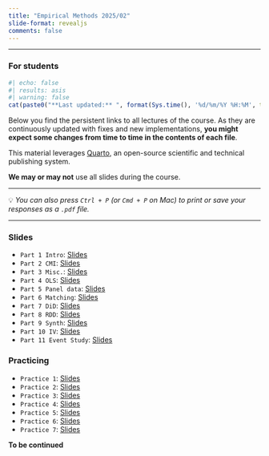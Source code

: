 ```yaml
---
title: "Empirical Methods 2025/02"
slide-format: revealjs
comments: false
---
```



```{=html}
<style>
/* ===== Estilo local: afeta somente esta página ===== */
main.content table {
  width: 100%;
  border-collapse: collapse;
  font-size: 15px;
  margin: 1.2em 0;
}
/* Cabeçalho */
main.content table thead th,
main.content table tr:first-child th {
  background: #1e293b;    /* Slate-800: mais claro que #0f172a */
  color: #ffffff;
  padding: 10px 8px;
  text-align: center;
  font-weight: 700;
  border-top: 2px solid #0f172a; /* detalhe elegante */
}
/* Células */
main.content table td {
  padding: 9px 8px;
  text-align: center;
  border-bottom: 1px solid #e2e8f0;
}
/* Linhas alternadas */
main.content table tbody tr:nth-child(even),
main.content table tr:nth-child(even):not(:first-child) {
  background: #f8fafc;
}
/* Hover highlight */
main.content table tbody tr:hover,
main.content table tr:hover:not(:first-child) {
  background: #e0f2fe;
}
/* Ícones levemente maiores */
main.content table td a {
  font-size: 18px;
  text-decoration: none;
}
main.content table td:first-child,
main.content table th:first-child {
  text-align: center;
}
main.content table td:nth-child(2),
main.content table th:nth-child(2) {
  text-align: center;
}
</style>

```
___


::: {.callout-important}
### For students

```r
#| echo: false
#| results: asis
#| warning: false
cat(paste0("**Last updated:** ", format(Sys.time(), '%d/%m/%Y %H:%M', tz = 'America/Sao_Paulo')))
```


Below you find the persistent links to all lectures of the course. As they are continuously updated with fixes and new implementations, **you might expect some changes from time to time in the contents of each file**.

This material leverages [Quarto](https://quarto.org/), an open-source scientific and technical publishing system. 

**We may or may  not** use all slides during the course.

---

💡 *You can also press `Ctrl + P` (or `Cmd + P` on Mac) to print or save your responses as a `.pdf` file.*

:::

___

###  Slides

-   `Part 1 Intro`: [Slides](part_1.qmd) 
-   `Part 2 CMI`: [Slides](part_2.qmd) 
-   `Part 3 Misc.`: [Slides](part_3.qmd) 
-   `Part 4 OLS`: [Slides](part_4.qmd) 
-   `Part 5 Panel data`: [Slides](part_5.qmd) 
-   `Part 6 Matching`: [Slides](part_6.qmd) 
-   `Part 7 DiD`: [Slides](part_7.qmd) 
-   `Part 8 RDD`: [Slides](part_8.qmd) 
-   `Part 9 Synth`: [Slides](part_9.qmd) 
-   `Part 10 IV`: [Slides](part_10.qmd) 
-   `Part 11 Event Study`: [Slides](part_11.qmd) 


###  Practicing

-   `Practice 1`: [Slides](part_O1.qmd) 
-   `Practice 2`: [Slides](part_O2.qmd) 
-   `Practice 3`: [Slides](part_O3.qmd) 
-   `Practice 4`: [Slides](part_O4.qmd) 
-   `Practice 5`: [Slides](part_O5.qmd) 
-   `Practice 6`: [Slides](part_O6.qmd) 
-   `Practice 7`: [Slides](part_O7.qmd) 

**To be continued**

